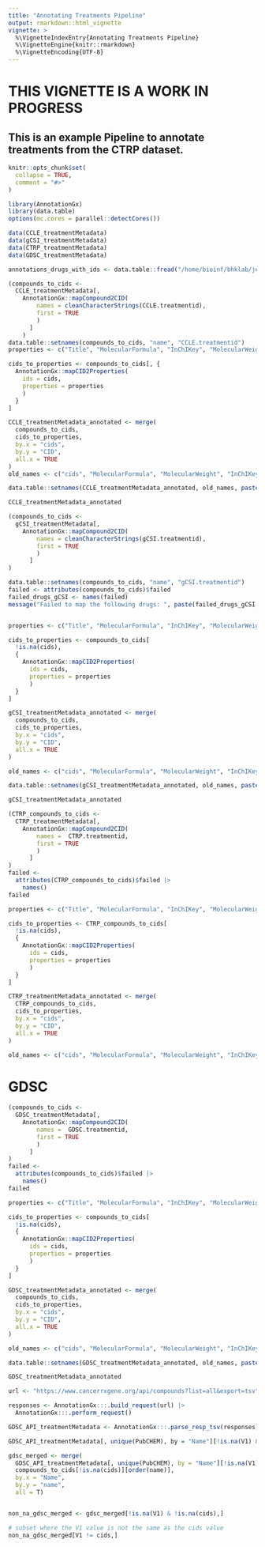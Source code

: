 ```yaml
---
title: "Annotating Treatments Pipeline"
output: rmarkdown::html_vignette
vignette: >
  %\VignetteIndexEntry{Annotating Treatments Pipeline}
  %\VignetteEngine{knitr::rmarkdown}
  %\VignetteEncoding{UTF-8}
---
```


# THIS VIGNETTE IS A WORK IN PROGRESS

## This is an example Pipeline to annotate treatments from the CTRP dataset. 


```r
knitr::opts_chunk$set(
  collapse = TRUE,
  comment = "#>"
)
```

```r
library(AnnotationGx)
library(data.table)
options(mc.cores = parallel::detectCores())
```

```r
data(CCLE_treatmentMetadata)
data(gCSI_treatmentMetadata)
data(CTRP_treatmentMetadata)
data(GDSC_treatmentMetadata)

annotations_drugs_with_ids <- data.table::fread("/home/bioinf/bhklab/jermiah/Bioconductor/AnnotationGx/inst/extdata/drugs_with_ids.csv")


```


``` r
(compounds_to_cids <- 
  CCLE_treatmentMetadata[, 
    AnnotationGx::mapCompound2CID(
        names = cleanCharacterStrings(CCLE.treatmentid),
        first = TRUE
        )
      ]
    )
data.table::setnames(compounds_to_cids, "name", "CCLE.treatmentid")
properties <- c("Title", "MolecularFormula", "InChIKey", "MolecularWeight")

cids_to_properties <- compounds_to_cids[, {
  AnnotationGx::mapCID2Properties(
    ids = cids,
    properties = properties
    )
  }
]

CCLE_treatmentMetadata_annotated <- merge(
  compounds_to_cids,
  cids_to_properties,
  by.x = "cids",
  by.y = "CID",
  all.x = TRUE
)
old_names <- c("cids", "MolecularFormula", "MolecularWeight", "InChIKey", "Title")

data.table::setnames(CCLE_treatmentMetadata_annotated, old_names, paste0("PubChem.", old_names))

CCLE_treatmentMetadata_annotated
```

``` r
(compounds_to_cids <- 
  gCSI_treatmentMetadata[, 
    AnnotationGx::mapCompound2CID(
        names = cleanCharacterStrings(gCSI.treatmentid),
        first = TRUE
        )
      ]
)

data.table::setnames(compounds_to_cids, "name", "gCSI.treatmentid")
failed <- attributes(compounds_to_cids)$failed
failed_drugs_gCSI <- names(failed)
message("Failed to map the following drugs: ", paste(failed_drugs_gCSI, collapse = ", "))


properties <- c("Title", "MolecularFormula", "InChIKey", "MolecularWeight")

cids_to_properties <- compounds_to_cids[
  !is.na(cids), 
  {
    AnnotationGx::mapCID2Properties(
      ids = cids,
      properties = properties
      )
  }
]

gCSI_treatmentMetadata_annotated <- merge(
  compounds_to_cids,
  cids_to_properties,
  by.x = "cids",
  by.y = "CID",
  all.x = TRUE
)

old_names <- c("cids", "MolecularFormula", "MolecularWeight", "InChIKey", "Title")

data.table::setnames(gCSI_treatmentMetadata_annotated, old_names, paste0("PubChem.", old_names))

gCSI_treatmentMetadata_annotated
```


``` r
(CTRP_compounds_to_cids <- 
  CTRP_treatmentMetadata[, 
    AnnotationGx::mapCompound2CID(
        names =  CTRP.treatmentid,
        first = TRUE
        )
      ]
)
failed <- 
  attributes(CTRP_compounds_to_cids)$failed |> 
    names()
failed

properties <- c("Title", "MolecularFormula", "InChIKey", "MolecularWeight")

cids_to_properties <- CTRP_compounds_to_cids[
  !is.na(cids), 
  {
    AnnotationGx::mapCID2Properties(
      ids = cids,
      properties = properties
      )
  }
]

CTRP_treatmentMetadata_annotated <- merge(
  CTRP_compounds_to_cids,
  cids_to_properties,
  by.x = "cids",
  by.y = "CID",
  all.x = TRUE
)

old_names <- c("cids", "MolecularFormula", "MolecularWeight", "InChIKey", "Title")


```


# GDSC
``` r

(compounds_to_cids <- 
  GDSC_treatmentMetadata[, 
    AnnotationGx::mapCompound2CID(
        names =  GDSC.treatmentid,
        first = TRUE
        )
      ]
)
failed <- 
  attributes(compounds_to_cids)$failed |> 
    names()
failed

properties <- c("Title", "MolecularFormula", "InChIKey", "MolecularWeight")

cids_to_properties <- compounds_to_cids[
  !is.na(cids), 
  {
    AnnotationGx::mapCID2Properties(
      ids = cids,
      properties = properties
      )
  }
]

GDSC_treatmentMetadata_annotated <- merge(
  compounds_to_cids,
  cids_to_properties,
  by.x = "cids",
  by.y = "CID",
  all.x = TRUE
)

old_names <- c("cids", "MolecularFormula", "MolecularWeight", "InChIKey", "Title")

data.table::setnames(GDSC_treatmentMetadata_annotated, old_names, paste0("PubChem.", old_names))

GDSC_treatmentMetadata_annotated
```


``` r
url <- "https://www.cancerrxgene.org/api/compounds?list=all&export=tsv"

responses <- AnnotationGx:::.build_request(url) |> 
  AnnotationGx:::.perform_request() 

GDSC_API_treatmentMetadata <- AnnotationGx:::.parse_resp_tsv(responses) |> data.table::as.data.table()

GDSC_API_treatmentMetadata[, unique(PubCHEM), by = "Name"][!is.na(V1) & !V1 %in% c("none","None"),]

```


``` r

gdsc_merged <- merge(
  GDSC_API_treatmentMetadata[, unique(PubCHEM), by = "Name"][!is.na(V1) & !V1 %in% c("none","None"),],
  compounds_to_cids[!is.na(cids)][order(name)],
  by.x = "Name", 
  by.y = "name",
  all = T)


non_na_gdsc_merged <- gdsc_merged[!is.na(V1) & !is.na(cids),]

# subset where the V1 value is not the same as the cids value
non_na_gdsc_merged[V1 != cids,]

```